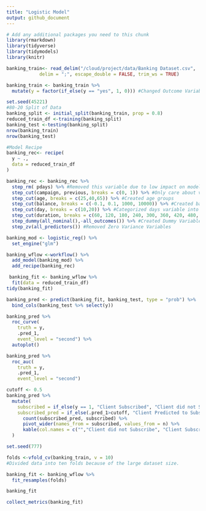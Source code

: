 ```yaml
---
title: "Logistic Model"
output: github_document
---
```


```r
# Add any additional packages you need to this chunk
library(rmarkdown)
library(tidyverse)
library(tidymodels)
library(knitr)
```

```r
banking_train<- read_delim("/cloud/project/data/Banking Dataset.csv",
            delim = ";", escape_double = FALSE, trim_ws = TRUE)
```


```r
banking_train <- banking_train %>%
  mutate(y = factor(if_else(y == "yes", 1, 0))) #Changed Outcome Variable to Factor Type
```

```r

set.seed(45221)
#80-20 Split of Data
banking_split <- initial_split(banking_train, prop = 0.8)
reduced_train_df <-training(banking_split)
banking_test <-testing(banking_split)
nrow(banking_train)
nrow(banking_test)
```

```r
#Model Recipe
banking_rec<- recipe(
  y ~ .,
  data = reduced_train_df
)

banking_rec <- banking_rec %>%
  step_rm( pdays) %>% #Removed this variable due to low impact on model.
  step_cut(campaign, previous, breaks = c(0, 1)) %>% #Only care about values x = 0 and x >= 1 for these variables.
  step_cut(age, breaks = c(25,40,65)) %>% #Created age groups
  step_cut(balance, breaks = c(-0.1, 0.1, 1000, 10000)) %>% #Created balance groups
  step_cut(day, breaks = c(10,20)) %>% #Categorized days variable into beginning, middle, or end of the month.
  step_cut(duration, breaks = c(60, 120, 180, 240, 300, 360, 420, 480, 540, 600)) %>% #Divided Calls by duration in minutes.
  step_dummy(all_nominal(),-all_outcomes()) %>% #Created Dummy Variables
  step_zv(all_predictors()) #Removed Zero Variance Variables
```

```r
banking_mod <- logistic_reg() %>%
  set_engine("glm")
```

```r
banking_wflow <-workflow() %>%
  add_model(banking_mod) %>%
  add_recipe(banking_rec)
```


```r
 banking_fit <- banking_wflow %>%
  fit(data = reduced_train_df)
tidy(banking_fit) 
```

```r
banking_pred <- predict(banking_fit, banking_test, type = "prob") %>%
  bind_cols(banking_test %>% select(y))

banking_pred %>%
  roc_curve(
    truth = y,
    .pred_1,
    event_level = "second") %>%
  autoplot()

banking_pred %>%
  roc_auc(
    truth = y,
    .pred_1,
    event_level = "second") 

```

```r
cutoff <- 0.5
banking_pred %>%
  mutate(
    subscribed = if_else(y == 1, "Client Subscribed", "Client did not Subscribe"),
    subscribed_pred = if_else(.pred_1>cutoff, "Client Predicted to Subscribe", "Client Predicted to Not Subscribe") )%>%
      count(subscribed_pred, subscribed) %>%
      pivot_wider(names_from = subscribed, values_from = n) %>%
      kable(col.names = c("","Client did not Subscribe", "Client Subscribed")
  )
```

```r
set.seed(777)

folds <-vfold_cv(banking_train, v = 10)
#Divided data into ten folds because of the large dataset size.

banking_fit <- banking_wflow %>%
  fit_resamples(folds)

banking_fit

collect_metrics(banking_fit)

```
